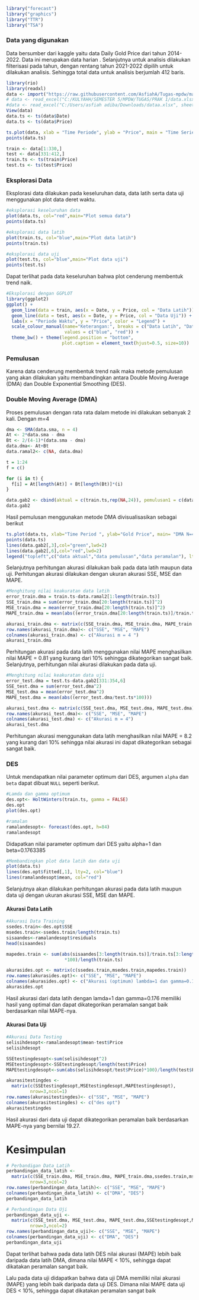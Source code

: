 ```r
library("forecast")
library("graphics")
library("TTR")
library("TSA")
```


### Data yang digunakan
Data bersumber dari kaggle yaitu data Daily Gold Price dari tahun 2014-2022. Data ini merupakan data harian . Selanjutnya untuk analisis dilakukan filterisasi pada tahun, dengan rentang tahun  2021-2022 dipilih untuk dilakukan analisis. Sehingga total data untuk analisis berjumlah 412 baris.

```r
library(rio)
library(readxl)
data <- import("https://raw.githubusercontent.com/AsfiahA/Tugas-mpdw/main/Tugas1/datampdw.csv")
# data <- read_excel("C:/KULYAHH/SEMESTER 5/MPDW/TUGAS/PRAK 1/data.xlsx", sheet="dt")
#data <- read_excel("C:/Users/asfiah adiba/Downloads/dataa.xlsx", sheet="dt")
View(data)
data.ts <- ts(data$Date)
data.ts <- ts(data$Price)
```

```r
ts.plot(data, xlab = "Time Periode", ylab = "Price", main = "Time Series Plot")
points(data.ts)
```

```r
train <- data[1:330,]
test <- data[331:412,]
train.ts <- ts(train$Price)
test.ts <- ts(test$Price)

```

### Eksplorasi Data

Eksplorasi data dilakukan pada keseluruhan data, data latih serta data uji menggunakan plot data deret waktu.

```r
#eksplorasi keseluruhan data
plot(data.ts, col="red",main="Plot semua data")
points(data.ts)

#eksplorasi data latih
plot(train.ts, col="blue",main="Plot data latih")
points(train.ts)

#eksplorasi data uji
plot(test.ts, col="blue",main="Plot data uji")
points(test.ts)
```
Dapat terlihat pada data keseluruhan bahwa plot cenderung membentuk trend naik. 

```r
#Eksplorasi dengan GGPLOT
library(ggplot2)
ggplot() + 
  geom_line(data = train, aes(x = Date, y = Price, col = "Data Latih")) +
  geom_line(data = test, aes(x = Date, y = Price, col = "Data Uji")) +
  labs(x = "Periode Waktu", y = "Price", color = "Legend") +
  scale_colour_manual(name="Keterangan:", breaks = c("Data Latih", "Data Uji"),
                      values = c("blue", "red")) + 
  theme_bw() + theme(legend.position = "bottom",
                     plot.caption = element_text(hjust=0.5, size=10))
```
### Pemulusan
Karena data cenderung membentuk trend naik maka metode pemulusan yang akan dilakukan 
yaitu membandingkan antara Double Moving Average (DMA) dan  Double Exponential Smoothing (DES).


### Double Moving Average (DMA)
Proses pemulusan dengan rata rata dalam metode ini dilakukan sebanyak 2 kali. Dengan m=4

```r
dma <- SMA(data.sma, n = 4)
At <- 2*data.sma - dma
Bt <- 2/(4-1)*(data.sma - dma)
data.dma<- At+Bt
data.ramal2<- c(NA, data.dma)

t = 1:24
f = c()

for (i in t) {
  f[i] = At[length(At)] + Bt[length(Bt)]*(i)
}

data.gab2 <- cbind(aktual = c(train.ts,rep(NA,24)), pemulusan1 = c(data.sma,rep(NA,24)),pemulusan2 = c(data.dma, rep(NA,24)),At = c(At, rep(NA,24)), Bt = c(Bt,rep(NA,24)),ramalan = c(data.ramal2, f[-1]))
data.gab2

```

Hasil pemulusan menggunakan metode DMA divisualisasikan sebagai berikut

```r
ts.plot(data.ts, xlab="Time Period ", ylab="Gold Price", main= "DMA N=4 Gold Price")
points(data.ts)
lines(data.gab2[,3],col="green",lwd=2)
lines(data.gab2[,6],col="red",lwd=2)
legend("topleft",c("data aktual","data pemulusan","data peramalan"), lty=8, col=c("black","green","red"), cex=0.8)

```

Selanjutnya perhitungan akurasi dilakukan baik pada data latih maupun data uji. Perhitungan akurasi dilakukan dengan ukuran akurasi SSE, MSE dan MAPE.

```r
#Menghitung nilai keakuratan data latih
error_train.dma = train.ts-data.ramal2[1:length(train.ts)]
SSE_train.dma = sum(error_train.dma[20:length(train.ts)]^2)
MSE_train.dma = mean(error_train.dma[20:length(train.ts)]^2)
MAPE_train.dma = mean(abs((error_train.dma[20:length(train.ts)]/train.ts[20:length(train.ts)])*100))

akurasi_train.dma <- matrix(c(SSE_train.dma, MSE_train.dma, MAPE_train.dma))
row.names(akurasi_train.dma)<- c("SSE", "MSE", "MAPE")
colnames(akurasi_train.dma) <- c("Akurasi m = 4 ")
akurasi_train.dma
```

Perhitungan akurasi pada data latih menggunakan nilai MAPE menghasilkan nilai MAPE = 0.81 yang kurang dari 10% sehingga dikategorikan sangat baik. Selanjutnya, perhitungan nilai akurasi dilakukan pada data uji.

```r
#Menghitung nilai keakuratan data uji
error_test.dma = test.ts-data.gab2[331:354,6]
SSE_test.dma = sum(error_test.dma^2)
MSE_test.dma = mean(error_test.dma^2)
MAPE_test.dma = mean(abs((error_test.dma/test.ts*100)))

akurasi_test.dma <- matrix(c(SSE_test.dma, MSE_test.dma, MAPE_test.dma))
row.names(akurasi_test.dma)<- c("SSE", "MSE", "MAPE")
colnames(akurasi_test.dma) <- c("Akurasi m = 4")
akurasi_test.dma
```

Perhitungan akurasi menggunakan data latih menghasilkan nilai MAPE = 8.2 yang kurang dari 10% sehingga nilai akurasi ini dapat dikategorikan sebagai sangat baik.


### DES
Untuk mendapatkan nilai parameter optimum dari DES, argumen `alpha` dan `beta` dapat dibuat `NULL` seperti berikut.

```r
#Lamda dan gamma optimum
des.opt<- HoltWinters(train.ts, gamma = FALSE)
des.opt
plot(des.opt)

#ramalan
ramalandesopt<- forecast(des.opt, h=84)
ramalandesopt
```
Didapatkan nilai parameter optimum dari DES yaitu alpha=1 dan beta=0.1763385

```r
#Membandingkan plot data latih dan data uji
plot(data.ts)
lines(des.opt$fitted[,1], lty=2, col="blue")
lines(ramalandesopt$mean, col="red")
```

Selanjutnya akan dilakukan perhitungan akurasi pada data latih maupun data uji dengan ukuran akurasi SSE, MSE dan MAPE.

#### Akurasi Data Latih

```r
#Akurasi Data Training
ssedes.train<-des.opt$SSE
msedes.train<-ssedes.train/length(train.ts)
sisaandes<-ramalandesopt$residuals
head(sisaandes)

mapedes.train <- sum(abs(sisaandes[3:length(train.ts)]/train.ts[3:length(train.ts)])
                      *100)/length(train.ts)

akurasides.opt <- matrix(c(ssedes.train,msedes.train,mapedes.train))
row.names(akurasides.opt)<- c("SSE", "MSE", "MAPE")
colnames(akurasides.opt) <- c("Akurasi (optimum) lambda=1 dan gamma=0.176")
akurasides.opt
```

Hasil akurasi dari data latih dengan lamda=1 dan gamma=0.176 memiliki hasil yang optimal dan dapat dikategorikan peramalan sangat baik berdasarkan nilai MAPE-nya.

#### Akurasi Data Uji

```r
#Akurasi Data Testing
selisihdesopt<-ramalandesopt$mean-test$Price
selisihdesopt

SSEtestingdesopt<-sum(selisihdesopt^2)
MSEtestingdesopt<-SSEtestingdesopt/length(test$Price)
MAPEtestingdesopt<-sum(abs(selisihdesopt/test$Price)*100)/length(test$Price)

akurasitestingdes <-
  matrix(c(SSEtestingdesopt,MSEtestingdesopt,MAPEtestingdesopt),
         nrow=3,ncol=1)
row.names(akurasitestingdes)<- c("SSE", "MSE", "MAPE")
colnames(akurasitestingdes) <- c("des opt")
akurasitestingdes
```
Hasil akurasi dari data uji dapat dikategorikan peramalan baik berdasarkan MAPE-nya yang bernilai 19.27.

# Kesimpulan
```r
# Perbandigan Data Latih 
perbandingan_data_latih <- 
  matrix(c(SSE_train.dma, MSE_train.dma, MAPE_train.dma,ssedes.train,msedes.train,mapedes.train),
         nrow=3,ncol=2)
row.names(perbandingan_data_latih)<- c("SSE", "MSE", "MAPE")
colnames(perbandingan_data_latih) <- c("DMA", "DES")
perbandingan_data_latih

# Perbandingan Data Uji
perbandingan_data_uji <- 
  matrix(c(SSE_test.dma, MSE_test.dma, MAPE_test.dma,SSEtestingdesopt,MSEtestingdesopt,MAPEtestingdesopt),
         nrow=3,ncol=2)
row.names(perbandingan_data_uji)<- c("SSE", "MSE", "MAPE")
colnames(perbandingan_data_uji) <- c("DMA", "DES")
perbandingan_data_uji
```
Dapat terlihat bahwa pada data latih DES nilai akurasi (MAPE) lebih baik daripada data latih DMA, dimana nilai MAPE < 10%, sehingga dapat dikatakan peramalan sangat baik.

Lalu pada data uji didapatkan bahwa data uji DMA memiliki nilai akurasi (MAPE) yang lebih baik daripada data uji DES. Dimana nilai MAPE data uji DES < 10%, sehingga dapat dikatakan peramalan sangat baik
